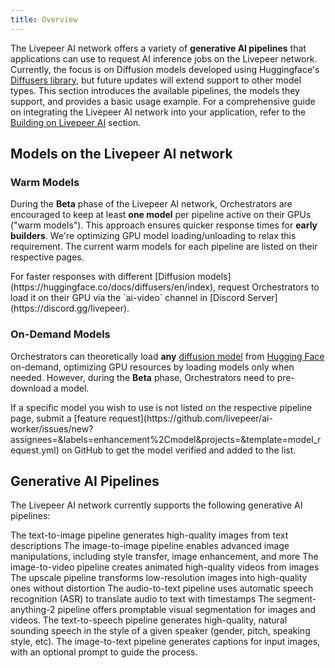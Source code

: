 ```yaml
---
title: Overview
---
```


The Livepeer AI network offers a variety of **generative AI pipelines** that
applications can use to request AI inference jobs on the Livepeer network.
Currently, the focus is on Diffusion models developed using Huggingface's
[Diffusers library](https://huggingface.co/docs/diffusers/en/index), but future
updates will extend support to other model types. This section introduces the
available pipelines, the models they support, and provides a basic usage
example. For a comprehensive guide on integrating the Livepeer AI network into
your application, refer to the
[Building on Livepeer AI](/ai/builders/get-started) section.

## Models on the Livepeer AI network

### Warm Models

During the **Beta** phase of the Livepeer AI network, Orchestrators are
encouraged to keep at least **one model** per pipeline active on their GPUs
("warm models"). This approach ensures quicker response times for **early
builders**. We're optimizing GPU model loading/unloading to relax this
requirement. The current warm models for each pipeline are listed on their
respective pages.

<Tip>
  For faster responses with different [Diffusion
  models](https://huggingface.co/docs/diffusers/en/index), request Orchestrators
  to load it on their GPU via the `ai-video` channel in [Discord
  Server](https://discord.gg/livepeer).
</Tip>

### On-Demand Models

Orchestrators can theoretically load **any**
[diffusion model](https://huggingface.co/docs/diffusers/en/index) from
[Hugging Face](https://huggingface.co/models) on-demand, optimizing GPU
resources by loading models only when needed. However, during the **Beta**
phase, Orchestrators need to pre-download a model.

<Note>
  If a specific model you wish to use is not listed on the respective pipeline
  page, submit a [feature
  request](https://github.com/livepeer/ai-worker/issues/new?assignees=&labels=enhancement%2Cmodel&projects=&template=model_request.yml)
  on GitHub to get the model verified and added to the list.
</Note>

## Generative AI Pipelines

The Livepeer AI network currently supports the following generative AI
pipelines:

<CardGroup cols={2}>
  <Card title="Text-to-Image" icon="image" href="/ai/pipelines/text-to-image">
    The text-to-image pipeline generates high-quality images from text
    descriptions
  </Card>
  <Card title="Image-to-Image" icon="image" href="/ai/pipelines/image-to-image">
    The image-to-image pipeline enables advanced image manipulations, including
    style transfer, image enhancement, and more
  </Card>
  <Card title="Image-to-Video" icon="video" href="/ai/pipelines/image-to-video">
    The image-to-video pipeline creates animated high-quality videos from images
  </Card>
  <Card title="Upscale" icon="image" href="/ai/pipelines/upscale">
    The upscale pipeline transforms low-resolution images into high-quality ones
    without distortion
  </Card>
  <Card
    title="Audio-to-Text"
    icon="message-dots"
    href="/ai/pipelines/audio-to-text"
  >
    The audio-to-text pipeline uses automatic speech recognition (ASR) to
    translate audio to text with timestamps
  </Card>
  <Card
    title="Segment-Anything-2"
    icon="video"
    href="/ai/pipelines/segment-anything-2"
  >
    The segment-anything-2 pipeline offers promptable visual segmentation for
    images and videos.
  </Card>
  <Card
    title="Text-to-Speech"
    icon="message-dots"
    href="/ai/pipelines/text-to-speech"
  >
    The text-to-speech pipeline generates high-quality, natural sounding speech in the style of a given speaker (gender, pitch, speaking style, etc).
  </Card>
  <Card
    title="Image-to-Text"
    icon="message-dots"
    href="/ai/pipelines/image-to-text"
  >
    The image-to-text pipeline generates captions for input images, with an optional prompt to guide the process.
  </Card>
</CardGroup>
